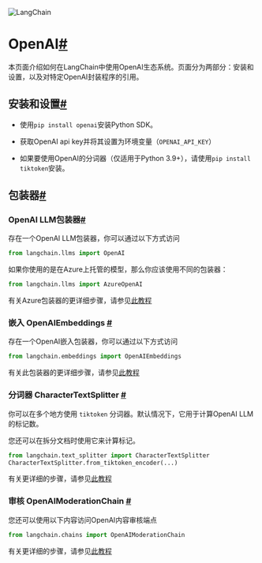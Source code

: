 

<Head>
  <script>
    {
      `(function() {
         var _hmt = _hmt || [];
(function() {
  var hm = document.createElement("script");
  hm.src = "https://hm.baidu.com/hm.js?e60fb290e204e04c5cb6f79b0ac1e697";
  var s = document.getElementsByTagName("script")[0]; 
  s.parentNode.insertBefore(hm, s);
})();
       })();`
    }
  </script>
</Head>

![LangChain](https://pica.zhimg.com/50/v2-56e8bbb52aa271012541c1fe1ceb11a2_r.gif)





OpenAI[#](#openai "跳转到此标题的链接")
==============================

本页面介绍如何在LangChain中使用OpenAI生态系统。页面分为两部分：安装和设置，以及对特定OpenAI封装程序的引用。

安装和设置[#](#installation-and-setup "跳转到此标题的链接")
---------------------------------------------

* 使用`pip install openai`安装Python SDK。

* 获取OpenAI api key并将其设置为环境变量（`OPENAI_API_KEY`）

* 如果要使用OpenAI的分词器（仅适用于Python 3.9+），请使用`pip install tiktoken`安装。

包装器[#](#wrappers "永久链接到此标题")
----------------------------

### OpenAI LLM包装器[#](#llm "永久链接到此标题")

存在一个OpenAI LLM包装器，你可以通过以下方式访问

```python
from langchain.llms import OpenAI

```

如果你使用的是在Azure上托管的模型，那么你应该使用不同的包装器：

```python
from langchain.llms import AzureOpenAI

```

有关Azure包装器的更详细步骤，请参见[此教程](../modules/models/llms/integrations/azure_openai_example)

### 嵌入 OpenAIEmbeddings [#](#embeddings "永久链接到此标题")

存在一个OpenAI嵌入包装器，你可以通过以下方式访问

```python
from langchain.embeddings import OpenAIEmbeddings

```

有关此包装器的更详细步骤，请参见[此教程](../modules/models/text_embedding/examples/openai)

### 分词器 CharacterTextSplitter [#](#tokenizer "永久链接到此标题")

你可以在多个地方使用 `tiktoken` 分词器。默认情况下，它用于计算OpenAI LLM的标记数。

您还可以在拆分文档时使用它来计算标记。

```python
from langchain.text_splitter import CharacterTextSplitter
CharacterTextSplitter.from_tiktoken_encoder(...)

```

有关更详细的步骤，请参见[此教程](../modules/indexes/text_splitters/examples/tiktoken)

### 审核 OpenAIModerationChain [#](#moderation "此标题的永久链接")

您还可以使用以下内容访问OpenAI内容审核端点

```python
from langchain.chains import OpenAIModerationChain

```

有关更详细的步骤，请参见[此教程](../modules/chains/examples/moderation)

